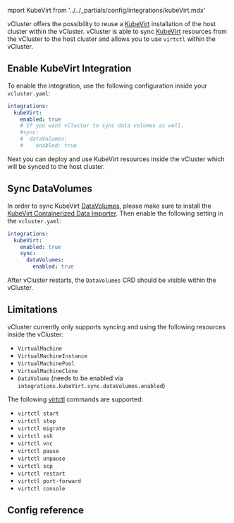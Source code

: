  mport KubeVirt from '../../_partials/config/integrations/kubeVirt.mdx'

<ProAdmonition/>

vCluster offers the possibility to reuse a [KubeVirt](https://kubevirt.io/) installation of the host cluster within the vCluster.
vCluster is able to sync [KubeVirt](https://kubevirt.io/) resources from the vCluster to the host cluster and allows you to use `virtctl` within the vCluster.

## Enable KubeVirt Integration

To enable the integration, use the following configuration inside your `vcluster.yaml`:
```yaml
integrations:
  kubeVirt:
    enabled: true
    # If you want vCluster to sync data volumes as well.
    #sync:
    #  dataVolumes:
    #    enabled: true
```

Next you can deploy and use KubeVirt resources inside the vCluster which will be synced to the host cluster.

## Sync DataVolumes

In order to sync KubeVirt [DataVolumes](https://kubevirt.io/user-guide/storage/disks_and_volumes/), please make sure to install the [KubeVirt Containerized Data Importer](https://kubevirt.io/user-guide/storage/containerized_data_importer/). Then enable the following setting in the `vcluster.yaml`:
```yaml
integrations:
  kubeVirt:
    enabled: true
    sync:
      dataVolumes:
        enabled: true
```

After vCluster restarts, the `DataVolumes` CRD should be visible within the vCluster.

## Limitations

vCluster currently only supports syncing and using the following resources inside the vCluster:
* `VirtualMachine`
* `VirtualMachineInstance`
* `VirtualMachinePool`
* `VirtualMachineClone`
* `DataVolume` (needs to be enabled via `integrations.kubeVirt.sync.dataVolumes.enabled`)

The following [virtctl](https://kubevirt.io/user-guide/user_workloads/virtctl_client_tool/) commands are supported:
* `virtctl start`
* `virtctl stop`
* `virtctl migrate`
* `virtctl ssh`
* `virtctl vnc`
* `virtctl pause`
* `virtctl unpause`
* `virtctl scp`
* `virtctl restart`
* `virtctl port-forward`
* `virtctl console`

## Config reference

<KubeVirt />
